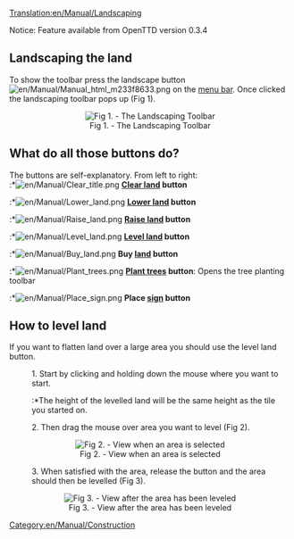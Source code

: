 [[Translation:en/Manual/Landscaping]]
<warning>Notice: Feature available from OpenTTD version 0.3.4</warning>

==Landscaping the land==
To show the toolbar press the landscape button [[File:en/Manual/Manual html m233f8633.png]] on the [[en/Manual/Game interface|menu bar]]. Once clicked the landscaping toolbar pops up (Fig 1).


<center>[[File:en/Manual/Landscaping toolbar.png|center|frame|Fig 1. - The Landscaping Toolbar]]</center>

==What do all those buttons do?==
The buttons are self-explanatory. From left to right:<br>
:*[[File:en/Manual/Clear title.png]] '''[[en/Manual/Landscaping|Clear land]] button'''
:*[[File:en/Manual/Lower land.png]] '''[[en/Manual/Landscaping|Lower land]] button'''
:*[[File:en/Manual/Raise land.png]] '''[[en/Manual/Landscaping|Raise land]] button'''
:*[[File:en/Manual/Level land.png]] '''[[en/Manual/Landscaping|Level land]] button'''
:*[[File:en/Manual/Buy land.png]] '''Buy [[en/Manual/Land|land]] button'''
:*[[File:en/Manual/Plant trees.png]] '''[[en/Manual/Landscaping|Plant trees]] button''': Opens the tree planting toolbar
:*[[File:en/Manual/Place sign.png]] '''Place [[en/Archive/Manual/Signs|sign]] button'''

==How to level land==
If you want to flatten land over a large area you should use the level land button.

:1. Start by clicking and holding down the mouse where you want to start.
::*The height of the levelled land will be the same height as the tile you started on.


:2. Then drag the mouse over area you want to level (Fig 2).


<center>[[File:en/Manual/Level land before.png|center|frame|Fig 2. - View when an area is selected]]</center>



:3. When satisfied with the area, release the button and the area should then be levelled (Fig 3).


<center>[[File:en/Manual/Level land after.png|center|frame|Fig 3. - View after the area has been leveled]]</center>

[[Category:en/Manual/Construction]]